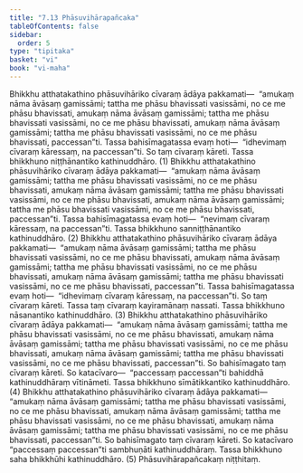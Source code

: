```yaml
---
title: "7.13 Phāsuvihārapañcaka"
tableOfContents: false
sidebar:
  order: 5
type: "tipitaka"
basket: "vi"
book: "vi-maha"
---
```



<DynamicBreadcrumb />

<Division number="324" book="vi-maha" bookNo="3" page="371">

<Paragraph number="1518" book="vi-maha">
Bhikkhu atthatakathino phāsuvihāriko cīvaraṃ ādāya pakkamati—  “amukaṃ nāma āvāsaṃ gamissāmi; tattha me phāsu bhavissati vasissāmi, no ce me phāsu bhavissati, amukaṃ nāma āvāsaṃ gamissāmi; tattha me phāsu bhavissati vasissāmi, no ce me phāsu bhavissati, amukaṃ nāma āvāsaṃ gamissāmi; tattha me phāsu bhavissati vasissāmi, no ce me phāsu bhavissati, paccessan”ti. Tassa bahisīmagatassa evaṃ hoti—  “idhevimaṃ cīvaraṃ kāressaṃ, na paccessan”ti. So taṃ cīvaraṃ kāreti. Tassa bhikkhuno niṭṭhānantiko kathinuddhāro. (1)
</Paragraph>

<Paragraph number="1519" book="vi-maha">
Bhikkhu atthatakathino phāsuvihāriko cīvaraṃ ādāya pakkamati—  “amukaṃ nāma āvāsaṃ gamissāmi; tattha me phāsu bhavissati vasissāmi, no ce me phāsu bhavissati, amukaṃ nāma āvāsaṃ gamissāmi; tattha me phāsu bhavissati vasissāmi, no ce me phāsu bhavissati, amukaṃ nāma āvāsaṃ gamissāmi; tattha me phāsu bhavissati vasissāmi, no ce me phāsu bhavissati, paccessan”ti. Tassa bahisīmagatassa evaṃ hoti—  “nevimaṃ cīvaraṃ kāressaṃ, na paccessan”ti. Tassa bhikkhuno sanniṭṭhānantiko kathinuddhāro. (2)
</Paragraph>

<Paragraph number="1520" book="vi-maha">
Bhikkhu atthatakathino phāsuvihāriko cīvaraṃ ādāya pakkamati—  “amukaṃ nāma āvāsaṃ gamissāmi; tattha me phāsu bhavissati vasissāmi, no ce me phāsu bhavissati, amukaṃ nāma āvāsaṃ gamissāmi; tattha me phāsu bhavissati vasissāmi, no ce me phāsu bhavissati, amukaṃ nāma āvāsaṃ gamissāmi; tattha me phāsu bhavissati vasissāmi, no ce me phāsu bhavissati, paccessan”ti. Tassa bahisīmagatassa evaṃ hoti—  “idhevimaṃ cīvaraṃ kāressaṃ, na paccessan”ti. So taṃ cīvaraṃ kāreti. Tassa taṃ cīvaraṃ kayiramānaṃ nassati. Tassa bhikkhuno nāsanantiko kathinuddhāro. (3)
</Paragraph>

<Paragraph number="1521" book="vi-maha">
Bhikkhu atthatakathino phāsuvihāriko cīvaraṃ ādāya pakkamati—  “amukaṃ nāma āvāsaṃ gamissāmi; tattha me phāsu bhavissati vasissāmi, no ce me phāsu bhavissati, amukaṃ nāma āvāsaṃ gamissāmi; tattha me phāsu bhavissati vasissāmi, no ce me phāsu bhavissati, amukaṃ nāma āvāsaṃ gamissāmi; tattha me phāsu bhavissati vasissāmi, no ce me phāsu bhavissati, paccessan”ti. So bahisīmagato taṃ cīvaraṃ kāreti. So katacīvaro—  “paccessaṃ paccessan”ti bahiddhā kathinuddhāraṃ vītināmeti. Tassa bhikkhuno sīmātikkantiko kathinuddhāro. (4)
</Paragraph>

<Paragraph number="1522" book="vi-maha">
Bhikkhu atthatakathino phāsuvihāriko cīvaraṃ ādāya pakkamati—  “amukaṃ nāma āvāsaṃ gamissāmi; tattha me phāsu bhavissati vasissāmi, no ce me phāsu bhavissati, amukaṃ nāma āvāsaṃ gamissāmi; tattha me phāsu bhavissati vasissāmi, no ce me phāsu bhavissati, amukaṃ nāma āvāsaṃ gamissāmi; tattha me phāsu bhavissati vasissāmi, no ce me phāsu bhavissati, paccessan”ti. So bahisīmagato taṃ cīvaraṃ kāreti. So katacīvaro “paccessaṃ paccessan”ti sambhuṇāti kathinuddhāraṃ. Tassa bhikkhuno saha bhikkhūhi kathinuddhāro. (5)

</Paragraph>
</Division>

<Paragraph number="1523" type="center" book="vi-maha">
Phāsuvihārapañcakaṃ niṭṭhitaṃ.
</Paragraph>